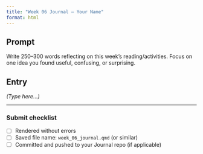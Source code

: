 ```yaml
---
title: "Week 06 Journal — Your Name"
format: html
---
```


## Prompt
Write 250–300 words reflecting on this week’s reading/activities. Focus on one idea you found useful,
confusing, or surprising.

## Entry
*(Type here…)*

---

### Submit checklist
- [ ] Rendered without errors  
- [ ] Saved file name: `week_06_journal.qmd` (or similar)  
- [ ] Committed and pushed to your Journal repo (if applicable)
